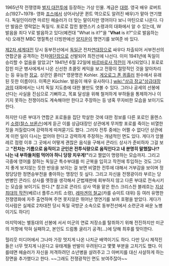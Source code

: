 1965년작 전쟁영화 [[벌지 대전투]]에 등장하는 가상 인물. 계급은 [[대령]]. 영국 배우 로버트 쇼(1927~1978- 영화 [[죠스]]에서 상어사냥꾼 퀸트 역으로도 알려진 배우)가 맡아 연기했다. 독일인이라면 마르틴 헤슬러가 더 맞는 말이지만 영어이다 보니 마틴으로 나온다. 다만 발음은 영락없는 독일식. 포로로 잡힌 왈렌스키 소령과의 대화에서 알 수 있는데, W 발음을 죄다 V로 발음하고 있다(예컨대 "What is it?"을 "'''Vhat''' is it?"으로 발음하는 식) 오래전 MBC 명절특선 더빙판에선 [[양지운]]이 명연기를 보여준 바 있다.

[[제2차 세계대전]] 당시 동부전선에서 [[독일군]] 전차[[연대장]]으로 싸우다 차출되어 서부전선의 연합군을 공격하는 전차[[여단장]]으로 선발되어 최전선에 나선다. 이미 1941년에 독일이 승리할 수 없음을 알았고[* 1941년 6월 22일에 [[바르바로사 작전]]이 개시되었다.] 포로로 잡힌 미군 병사에게서 나온 신선한 초콜릿 케익을 보고 전황이 절망적인 것을 알아차리는 등 유능한 [[장교]]. 상관인 콜러[* 영문명은 Kohler. [[게오로그 폰 퀴흘러]] 원수에서 유래된 듯한 이름이다. 이쪽은 Küchler. 발음이 매우 유사하다.] [[wiki:"상급 장교"상급대장]]과의 대화에서는 나치 독일 지도층에 대한 불만도 엿볼 수 있다. 그러나 공세의 선봉에 선다는 사실을 진심으로 기뻐하고, 목표 달성을 위해 철저하게 부하들을 통제하거나 이기지 못하는 전쟁이라도 계속해야만 한다고 주장하는 등 냉혹 무자비한 모습을 보이기도 한다. 

하지만 다른 부대가 연합군 포로들을 집단 학살한 것에 대한 정보를 다른 포로인 올렌스키 [[소령]]([[찰스 브론슨]])에게 듣곤 이를 상급대장인 상관에게 무저항 포로를 죽이는 비열한 짓을 저질렀다며 강력하게 따져묻기도 했다. 그러자 전투 중에는 어쩔 수 없다던 상관에게 이런 일이 다시는 없어야 한다고 강력하게 주장하는 개념적인 면도 있다. 게다가 앙블레르 점령 이후 그 곳에서 어떻게 괜찮은 음식을 구해서 콘라드 상사가 준비하자 그걸 보고 '''"전차는 기름으로 움직이고 군인은 전투식량으로 움직인다고 내 분명히 말했잖나!? 나는 내 부하들처럼 먹어야 하니 당장 치우게!"'''라고 짤없이 명령하는 모습까지. 그리고 극중에 영어를 잘하는 독일군 특수부대를 미 군복을 입히고 작전에 투입하는 것도 그다지 좋게 보지않는 듯한 반응을 보이는 걸 보면 비열한 전투에 대해서 거부감을 보이며 정정당당한 정면승부전을 좋아하는 맹장인 듯 싶다. 그리고 자신을 전쟁광이라 부르는 당번병인 콘라드 상사를 옛정을 생각해서 군법재판에 회부하지 않고 다른 부대로 전속시키는 모습을 보이기도 한다.[* 참고로 콘라드 상사 역을 맡은 한스 크리스찬 블레흐는 [[지상 최대의 작전]](베르너 플루스카트 소령), [[레마겐의 철교]](카를 슈미트 대위) 등 여러 유명한 전쟁영화에 자주 출연하며 주연 못지않은 뛰어난 명연기를 보여 호평을 받았다. 게다가 이사람은 실제로 2차대전 당시 독일 국방군 소속으로 동부전선에서 소련군과 싸운 노병이기도 하다!]

마지막에는 별동대의 선봉에 서서 미군의 연료 저장소를 탈취하기 위해 전진하지만 미군의 저항에 막혀 실패하고, 본인도 드럼통 굴리기 공격(…)에 당해 최후를 맞이한다.

헐리웃 미디어에서 그나마 가장 멋지게 나온 나치군 배역이기도 하다. 다만 당시 제작진들은 너무 멋지게 나온다고 유태계들 반발이 우려된다고 몇몇 부분을 고치기도 했다. 이를테면 헤슬러가 자신을 저격하려던 소년병을 살려주고 그 아버지를 대신 사살하게 하는 장면을 추가했다고 한다. ~~그래도 전쟁광적인 면도 보여주잖아~~
